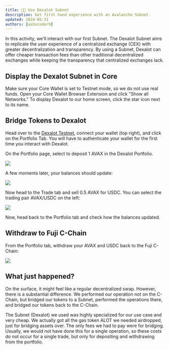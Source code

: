 ```yaml
---
title: 👩‍💻 Use Dexalot Subnet
description: Get first hand experience with an Avalanche Subnet.
updated: 2024-05-31
authors: [ashucoder9]
---
```


In this activity, we'll interact with our first Subnet. The Dexalot Subnet aims to replicate the user experience of a centralized exchange (CEX) with greater decentralization and transparency. By using a Subnet, Dexalot can offer cheaper transaction fees than other traditional decentralized exchanges while keeping the transparency that centralized exchanges lack.

## Display the Dexalot Subnet in Core

Make sure your Core Wallet is set to Testnet mode, so we do not use real funds. Open your Core Wallet Browser Extension and click "Show all Networks." To display Dexalot to our home screen, click the star icon next to its name.

## Bridge Tokens to Dexalot

Head over to the [Dexalot Testnet](https://app.dexalot-test.com/trade), connect your wallet (top right), and click on the Portfolio Tab. You will have to authenticate your wallet for the first time you interact with Dexalot.

On the Portfolio page, select to deposit 1 AVAX in the Dexalot Portfolio.

![](/course/avalanche-fundamentals/15.png)

A few moments later, your balances should update:

![](/course/avalanche-fundamentals/16.png)

Now head to the Trade tab and sell 0.5 AVAX for USDC. You can select the trading pair AVAX/USDC on the left:

![](/course/avalanche-fundamentals/17.png)

Now, head back to the Portfolio tab and check how the balances updated.

## Withdraw to Fuji C-Chain

From the Portfolio tab, withdraw your AVAX and USDC back to the Fuji C-Chain:

![](/course/avalanche-fundamentals/18.png)

## What just happened?

On the surface, it might feel like a regular decentralized swap. However, there is a substantial difference. We performed our operation not on the C-Chain, but bridged our tokens to a Subnet, performed the operations there, and bridged our tokens back to the C-Chain.

The Subnet (Dexalot) we used was highly specialized for our use case and very cheap. We actually got all the gas token ALOT we needed airdropped, just for bridging assets over. The only fees we had to pay were for bridging. Usually, we would not have done this for a single operation, so these costs do not occur for a single trade, but only for depositing and withdrawing from the portfolio.
